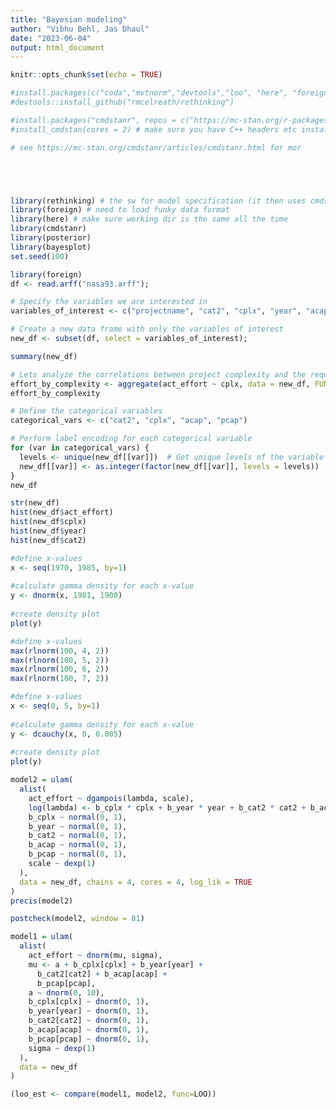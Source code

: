 ```yaml
---
title: "Bayesian modeling"
author: "Vibhu Behl, Jas Dhaul"
date: "2023-06-04"
output: html_document
---
```


```r
knitr::opts_chunk$set(echo = TRUE)

#install.packages(c("coda","mvtnorm","devtools","loo", "here", "foreign","dagitty", "posterior","bayesplot"))
#devtools::install_github("rmcelreath/rethinking")

#install.packages("cmdstanr", repos = c("https://mc-stan.org/r-packages/", getOption("repos")))
#install_cmdstan(cores = 2) # make sure you have C++ headers etc installed - e.g. COmmand Line Tools on MacoS

# see https://mc-stan.org/cmdstanr/articles/cmdstanr.html for mor





library(rethinking) # the sw for model specification (it then uses cmdstan)
library(foreign) # need to load funky data format
library(here) # make sure working dir is the same all the time
library(cmdstanr)
library(posterior)
library(bayesplot)
set.seed(100)
```



```r
library(foreign)
df <- read.arff("nasa93.arff");

# Specify the variables we are interested in
variables_of_interest <- c("projectname", "cat2", "cplx", "year", "acap", "pcap", "act_effort");

# Create a new data frame with only the variables of interest
new_df <- subset(df, select = variables_of_interest);

summary(new_df)
```

``` r
# Lets analyze the correlations between project complexity and the required effort
effort_by_complexity <- aggregate(act_effort ~ cplx, data = new_df, FUN = mean)
effort_by_complexity
```

``` r
# Define the categorical variables
categorical_vars <- c("cat2", "cplx", "acap", "pcap")

# Perform label encoding for each categorical variable
for (var in categorical_vars) {
  levels <- unique(new_df[[var]])  # Get unique levels of the variable
  new_df[[var]] <- as.integer(factor(new_df[[var]], levels = levels))  # Convert to numeric labels
}
new_df
```
``` r
str(new_df)
hist(new_df$act_effort)
hist(new_df$cplx)
hist(new_df$year)
hist(new_df$cat2)
```

``` r
#define x-values
x <- seq(1970, 1985, by=1)   
  
#calculate gamma density for each x-value
y <- dnorm(x, 1981, 1900)
  
#create density plot
plot(y)

```
``` r
#define x-values
max(rlnorm(100, 4, 2))
max(rlnorm(100, 5, 2))
max(rlnorm(100, 6, 2)) 
max(rlnorm(100, 7, 2)) 

```


``` r
#define x-values
x <- seq(0, 5, by=1)   
  
#calculate gamma density for each x-value
y <- dcauchy(x, 0, 0.005) 
  
#create density plot
plot(y)

```


``` r


model2 = ulam(
  alist(
    act_effort ~ dgampois(lambda, scale),
    log(lambda) <- b_cplx * cplx + b_year * year + b_cat2 * cat2 + b_acap * acap + b_pcap * pcap,
    b_cplx ~ normal(0, 1),
    b_year ~ normal(0, 1),
    b_cat2 ~ normal(0, 1),
    b_acap ~ normal(0, 1),
    b_pcap ~ normal(0, 1),
    scale ~ dexp(1)
  ),
  data = new_df, chains = 4, cores = 4, log_lik = TRUE
)
precis(model2)

```
``` r
postcheck(model2, window = 81)
```
``` r
model1 = ulam(
  alist(
    act_effort ~ dnorm(mu, sigma),
    mu <- a + b_cplx[cplx] + b_year[year] + 
      b_cat2[cat2] + b_acap[acap] + 
      b_pcap[pcap],
    a ~ dnorm(0, 10),
    b_cplx[cplx] ~ dnorm(0, 1),
    b_year[year] ~ dnorm(0, 1),
    b_cat2[cat2] ~ dnorm(0, 1),
    b_acap[acap] ~ dnorm(0, 1),
    b_pcap[pcap] ~ dnorm(0, 1),
    sigma ~ dexp(1)
  ),
  data = new_df
)

```

``` r
(loo_est <- compare(model1, model2, func=LOO))
```